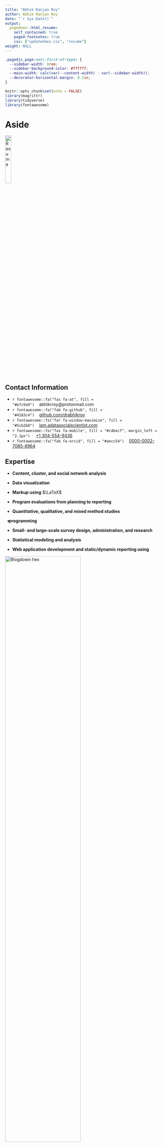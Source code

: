 ```yaml
---
title: "Abhik Ranjan Roy"
author: Abhik Ranjan Roy
date: "`r Sys.Date()`"
output:
  pagedown::html_resume:
    self_contained: true
    paged-footnotes: true
    css: ["updatedaes.css", "resume"]
weight: NULL
---
```


<script src="//yihui.org/js/math-code.js" defer></script>
<!-- Just one possible MathJax CDN below. You may use others. -->
<script defer
  src="//mathjax.rstudio.com/latest/MathJax.js?config=TeX-MML-AM_CHTML">
</script>

```css
.pagedjs_page:not(:first-of-type) {
  --sidebar-width: 0rem;
  --sidebar-background-color: #ffffff;
  --main-width: calc(var(--content-width) - var(--sidebar-width));
  --decorator-horizontal-margin: 0.2in;
}
```

```r
knitr::opts_chunk$set(echo = FALSE)
library(magrittr)
library(tidyverse)
library(fontawesome)
```


Aside
================================================================================

<div class="parent">
<a href='cv.pdf' target='_blank'><img class="imontop" src='img/vita-dl-icon.png' alt='Resume' width='20%' class='center'></a>
</div>

Contact Information {#contact}
--------------------------------------------------------------------------------

- `r fontawesome::fa("fas fa-at", fill = "#e7c9a9")`&nbsp;&nbsp;&nbsp;&nbsp;abhikrroy@protonmail.com
- `r fontawesome::fa("fab fa-github", fill = "#4183c4")`&nbsp;&nbsp;&nbsp;&nbsp;[github.com/drabhikroy](https://github.com/drabhikroy)
- `r fontawesome::fa("far fa-window-maximize", fill = "#5cb2b8")`&nbsp;&nbsp;&nbsp;&nbsp;[iam.adatasocialscientist.com](https://iam.asocialdatascientist.com/)
- `r fontawesome::fa("fas fa-mobile", fill = "#c4becf", margin_left = "2.1px")` &nbsp;&nbsp;&nbsp;&nbsp;<a href="tel:+1 269-615-8771">+1 304-554-9436</a>
- `r fontawesome::fa("fab fa-orcid", fill = "#aecc54")`&nbsp;&nbsp;&nbsp;&nbsp;[0000-0002-7085-8964](https://orcid.org/0000-0002-7085-8964)


Expertise {#skills}
--------------------------------------------------------------------------------

- <b>Content, cluster, and social network analysis</b>

- <b>Data visualization</b> 

- <b>Markup using</b> $\LaTeX$

- <b>Program evaluations from planning to reporting</b>

- <b>Quantitative, qualitative, and mixed method studies</b>

- <i style="color:#3365B3; margin-left: -7px; margin-right: -5px;" class="fab fa-r-project fa-lg"></i> <b>programming</b>

- <b>Small- and large-scale survey design, administration, and research</b>

- <b>Statistical modeling and analysis</b>

- <b>Web application development and static/dynamic reporting using</b>
<div class="holder">

<div class="left">
<img src='img/blogdown-logo.png' alt='Blogdown hex' width='70%'> 
</div>

<div class="middle">
<img src='img/rmarkdown.png' alt='Rmarkdown hex' width='70%'>
</div>

<div class="right">
<img src='img/shiny-logo.png' alt='Shiny hex' width='70%'>
</div>
</div>

Main
================================================================================

Dr. Abhik Roy {#title}
--------------------------------------------------------------------------------


Education {data-icon=graduation-cap data-concise=true}
--------------------------------------------------------------------------------

### Western Michigan University

Ph.D. in Program Evaluation

&nbsp;&nbsp;Kalamazoo, MI

N/A

*Dissertation*. Building an Evaluation Model of Academic Advising’s Impact on Progression, Persistence, and Retention Within University Settings

### Michigan Technological University

M.S. in Mathematics

&nbsp;&nbsp;Houghton, MI

N/A

*Thesis*. Quotient Rings of the Eisenstein Integers

### West Virginia Wesleyan College

B.S. in Mathematics

&nbsp;&nbsp;Buckhannon, WV

N/A

*Terminal Study*. 4-Cell Embedding on a $n$-genus Torus

Professional Experience {data-icon=pen-to-square}
--------------------------------------------------------------------------------

### Assistant Professor

West Virginia University

&nbsp;&nbsp;Morgantown, WV

2023 - 2016

::: concise
- Contributed to peer-reviewed publications by authoring and submitting scholarly papers.
- Conducted rigorous evaluations of a variety of programs, projects, and grants, contributing to their optimization and effectiveness.
- Designed and implemented dynamic and interactive surveys using HTML,CSS, and JavaScript in the Qualtrics platform.
- Extracted, wrangled, and cleaned data from various remote sources; developed a range of static, active, and interactive visualizations for public reporting and/or dissemination to clients, and built web apps in Shiny.
- Instructed classes in evaluation, measurement, research methods, and survey design with an emphasis on the application of data science techniques.
- Mentored Masters and Doctoral students, guiding their academic pursuits and research activities.
:::

### Data Analyst

University of Kansas

&nbsp;&nbsp;Lawrence, KS

2016 - 2014

::: concise
- Authored detailed evaluation reports, catering to the requirements of diverse stakeholders.
- Conducted research and deployed predictive statistical models aimed at enhancing student retention and graduation efforts.
- Developed web applications using Shiny and Tableau, facilitating extraction, summarization, and visualization of data from the organization’s Oracle database.
- Spearheaded comprehensive qualitative, quantitative, and mixed-methods studies and delivered presentations on findings.
:::


Select Publications {data-icon=file-text-o}
--------------------------------------------------------------------------------

### Is it accessible? Preservice teachers’ access to computational thinking.

*Contemporary Issues in Technology and Teacher Education*

N/A

2023

Kale U., Kooken, A., Yuan, J., & <b>Roy, A.</b> (accepted)

### Program Evaluation Standards for Utility Facilitate Stakeholder Internalization of Evaluative Thinking in the West Virginia Clinical Translational Science Institute

*Journal of Multidisciplinary Evaluation*

N/A

2023

Curtis, R., <b>Roy, A.</b>, Lewis, N., Dooty, E. N., & Mikalik, T.
[https://journals.sfu.ca/jmde/index.php/jmde_1/article/view/831](https://journals.sfu.ca/jmde/index.php/jmde_1/article/view/831)

### Thinking Processes in Code.org: A Relational Analysis Approach to Computational Thinking Computer Science Education

*Computer Science Education*

N/A

2022

Kale, U., Yuan, J., & <b>Roy, A.</b> [https://doi.org/10.1080/08993408.2022.2145549](https://doi.org/10.1080/08993408.2022.2145549)

### There’s So Much to Do and Not Enough Time to Do It! A Case for Sentiment Analysis to Derive Meaning From Open Text Using Student Reflections of Engineering Activities.

*American Journal of Evaluation, 42* (4), 559–576.

N/A

2021 

<b>Roy, A.</b>, & Rambo-Hernandez, K.E. https://doi.org/10.1177/1098214020962576

### To design or to integrate? Instructional design versus technology integration in developing learning interventions.

*Education Tech Research Dev 68*, 2473–2504.

N/A

2020

Kale, U., <b>Roy, A.</b> & Yuan, J. [https://doi.org/10.1007/s11423-020-09771-8](https://doi.org/10.1007/s11423-020-09771-8)

### Using Interactive Theater to Promote Inclusive Behaviors in Teams for First-year Engineering Students: A Sustainable Approach.

*Development of A Holistic Cross-Disciplinary Project Course Experience as a Research Platform for the Professional Formation of Engineers.*

N/A

2020

Dey, K.C., & Rahman, M.T., & Pyrialakou, V.D., & Martinelli, D., & Rambo-Hernandez, K.E., & Fraustino, J.D., & Deskins, J., & Plein, L.C., & <b>Roy, A.R.</b> [https://peer.asee.org/29592](https://peer.asee.org/29592)

### General chemistry student attitudes and success with use of online homework: Traditional-Responsive versus Adaptive-Responsive.

*Journal of Chemical Education, 95* (5), 691-699.

N/A

2018

Richard-Babb, M., Curtis, R., Ratcliff, B., <b>Roy, A.R.</b>, & Mikalik, T. https://doi.org/10.1021/acs.jchemed.7b00829 

### To go virtual or not to go virtual, that is the question: A comparative study of face-to-face versus virtual laboratories in a physical science course.

*Journal of College Science Teaching, 48* (2), 59-67.

N/A

2018

Miller, T.A., Carver, J.S., & <b>Roy, A.R.</b> https://www.jstor.org/stable/26616271


### Reasoning-and-proving in algebra: The case of two reform-oriented U.S. textbooks.

*International Journal of Educational Research 64.*, 92-106

N/A

2014

Davis, J.D., Smith, D.O., <b>Roy, A.R.</b>, & Bilgic, Y. K. https://doi.org/10.1016/j.ijer.2013.06.012


### What’s in a Scriven number?

*Journal of MultiDisciplinary Evaluation, 8* (19), 41-45.

N/A

2012

<b>Roy, A.R.</b>, Hobson, K.A., & Coryn, C.L.S. https://doi.org/10.56645/jmde.v8i19.372


Book Chapters {data-icon=book}
--------------------------------------------------------------------------------

### Social network analysis: Finding meaning in connections.

*Nova Science Publishers, Inc.*

N/A

2014

<b>Roy, A.R.</b> 978-1-53612-734-8


Invited Contributions {data-icon=file-text-o}
--------------------------------------------------------------------------------

### What is a Scriven number?

*The American Evaluation Association Newsletter*

N/A

2012

<b>Roy, A.R.</b>, Hobson, K.A., & Coryn, C.L.S.


Active Evaluations {data-icon=toggle-on}
--------------------------------------------------------------------------------

### Healthy Start Initiative ([*HRSA-19-049*](https://grants.hrsa.gov/2010/Web2External/Interface/Common/EHBDisplayAttachment.aspx?dm_rtc=16&dm_attid=d3c378a4-b07d-48e5-ab36-38f05a7eeb48) Total Award: *$5,470,000*)

West Virginia University Research Corporation

&nbsp;&nbsp;Morgantown, WV

Current - 2023

- <i>Lead Program Evaluator & Methodologist</i><br> 
- Building valid and reliable survey instruments to assess participant experiences.
- Implementing process, monitoring, and impact evaluations of programmatic activities.
- Utilizing mixed methods designs to study participant data.

### Teaching Science with Computational Thinking: Preparing Preservice Elementary Educators of the Future STEM Workforce ([*2019-NSF 2142274*](https://www.nsf.gov/awardsearch/showAward?AWD_ID=2142274&HistoricalAwards=false) Total Award: *$294,958.00*)

West Virginia University

&nbsp;&nbsp;Morgantown, WV

Current - 2022

- <i>Lead Program Evaluator & Mixed Methods Analyst</i><br>
- Applying mixed methods text analysis of written and interview data using thematic analysis and various machine learning methods.
- Constructing and validating survey instruments used to assess progress and programmatic impact.
- Implementing process and impact evaluations of program activities.


Completed Evaluations {data-icon=toggle-off}
--------------------------------------------------------------------------------

### WVCTSI: West Virginia Clinical and Translational Science Institute ([*2017-NIH 2U54GM104942-02*](https://reporter.nih.gov/project-details/9362155) Total Award: *$20,000,000*)

West Virginia University

&nbsp;&nbsp;Morgantown, WV

2022 - 2017 

- <i>Program Evaluator & Data Scientist</i><br>
- Analyzed large data sets using frequentist and Bayesian methods.
- Conducted local and multi-site mutli-cluster evaluation studies.
- Developed/validated items and distributing customized Qualtrics surveys built with CSS and Javascript.
- Mentored future graduate social data scientists.
- Pulled, wrangled, and visualized secondary data

### Appalachian Gerontology Experiences - Advancing Diversity in Aging Research ([*2020-NIH 1R25AG059558-01A1*](https://reporter.nih.gov/search/gvYOStaGnUiejizdD2R25w/project-details/9793672) Total Award: *$678,000*)

West Virginia University

&nbsp;&nbsp;Morgantown, WV

2020 - 2021

- <i>Lead Program Evaluator</i><br>
- Developed and distributing customized Qualtrics surveys built with CSS and Javascript.
- Performed various evaluative studies addressing program efficacy and engagement.

### Research Initiative: A Holistic Cross-Disciplinary Project Experience as a Platform to Advance the Professional Formation of Engineers ([*2019-NSF 1927232*](https://www.nsf.gov/awardsearch/showAward?AWD_ID=1927232&HistoricalAwards=false) Total Award: *$200,000*)

West Virginia University

&nbsp;&nbsp;Morgantown, WV

2020 - 2022

- <i>Methodological Advisor & Research Specialist</i><br>
- Mentored engineering faculty and graduate students on the implementation of research methods.
- Conducted quantitative and qualitative studies on undergraduate student experiences within grant related programs.

### Stepping UP with Avenue: Progress Monitoring: A Software Suite Helping Teachers Improve Literacy Progress For Deaf/Hard Of Hearing Students (*2017-ED H327S170012* Total Award: *$2,470,440*)

Pennsylvania State University

&nbsp;&nbsp;State College, PA

2018 - 2017

- <i>Lead Program Evaluator</i><br>
- Administered product and program evaluations of existing tools and activities.

### Cultivating Inclusive Identities of Engineers and Computer Scientists: Expanding Efforts to Infuse Inclusive Excellence in Undergraduate Curricula ([*2017-NSF 1725880*](https://www.nsf.gov/awardsearch/showAward?AWD_ID=1725880) Total Award: *$2,000,000*)

West Virginia University

&nbsp;&nbsp;Morgantown, WV

2018 - 2017

- <i>Lead Program Evaluator</i><br>
- Conducted personnel and program evaluations of existing members and interventions.
- Created and implemented various text analysis methods.

### GAUSSI: Generating, Analyzing, and Understanding Sensory and Sequencing Information: A Trans-Disciplinary Graduate Training Program in Biosensing and Computational Biology ([*2017-NSF 1450032*](https://www.nsf.gov/awardsearch/showAward?AWD_ID=1450032&HistoricalAwards=false) Total Award: *$3,013,779*)

Colorado State University

&nbsp;&nbsp;Fort Collins, CO

2020 - 2017

- <i>Lead Program Evaluator</i><br>
- Conducted unstructured and semi-structured interviews and focus groups assessing participant experiences.
- Implemented mixed methods evaluations to study program impacts on students and faculty.


Presentations {data-icon=chalkboard-user}
--------------------------------------------------------------------------------

### Let’s Get Sentimental: Machine Learning Aided Data Analysis for Large Qualitative Data Sets

*American Evaluation Association Annual Conference*

&nbsp;&nbsp;New Orleans, LA

2022

Seidel, T. , Ferguson, C.F., & <b>Roy, A.R.</b>


### Best of Both Worlds: Affordances of Mixing Machine Learning and Qualitative Content Analysis

*American Educational Research Association Annual Meeting*

&nbsp;&nbsp;San Diego, CA

2022

<b>Roy, A.R.</b>, Ferguson, C.F., Curtis, R., & Babb-Richards, M.

### These Aren’t Random Words Just Strung Together?: Using Machine Learning and Pretty Visualizations to Discover Topics in Articles.

*American Evaluation Association Annual Conference*

&nbsp;&nbsp;*virtual*

2020 

<b>Roy, A.R.</b>


### Little Fish in a Big Pond, Only Fish in a Little Pond: How Roles Shape our Identities as Evaluators.

*American Evaluation Association Annual Conference*

&nbsp;&nbsp;Minneapolis, MN

2019

M, Loomis, D.L., Mikalik, T.L., Curtis, R., <b>Roy, A.R.</b>, & Bernstein, M.


### Evolving Program Logic Models to Meet Shifting Program Needs: The Case of WV Clinical Translational Science Institute.

*American Evaluation Association Annual Conference*

&nbsp;&nbsp;Minneapolis, MN

2019

Curtis, R., <b>Roy, A.R.</b>, Bernstein, M, Loomis, D.L., & Mikalik, T.L.


### The Value of External Evaluators When Building Clinical Translational Research Infrastructure.

*American Evaluation Association Annual Conference*

&nbsp;&nbsp;Minneapolis, MN

2019

Curtis, R., <b>Roy, A.R.</b>, Bernstein, M, Loomis, D.L., & Mikalik, T.L.


### Using Associated Networks to Evaluate Content within Courses.

*American Evaluation Association Annual Conference*

&nbsp;&nbsp;Minneapolis, MN

2019

<b>Roy, A.R.</b>, Kale, U, & Yuan, J.


### Why Is It That Writers Write but Fingers Don’t Fing? Using Machine Learning and Lexemes to Make Sense of Nonsense.

*American Evaluation Association Annual Conference*

&nbsp;&nbsp;Minneapolis, MN

2019

<b>Roy, A.R.</b>, Curtis, R., Mikalik, T.L., Loomis, D.L., & Bernstein, M.


### Discovering the Underlying Meaning Behind Get Me Off Your F***ing Mailing List? and Most Other Narratives.

*American Evaluation Association Annual Conference*

&nbsp;&nbsp;Minneapolis, MN

2019

<b>Roy, A.R.</b>, Curtis, R., Mikalik, T.L., Loomis, D.L., & Bernstein, M.


### Assessing for Improvement: The Use of Artificial Intelligence to Uncover Potential Differential Impact of Assignments.

*American Evaluation Association Annual Conference*

&nbsp;&nbsp;Toronto, CN

2019

<b>Roy, A.R.</b> & Rambo-Hernandez, K.


### That's a Pretty Picture of Dots and Lines but What Does it Mean?: A Q&A Session with the Social Network Analysis TIG Leaders.

*American Evaluation Association Annual Conference*

&nbsp;&nbsp;Cleveland, OH

2018

<b>Roy, A.R.</b>, Durland, M.M., Woodland, R., & Phillips, G.


### Navigating Buy-in and Shifting Evaluation Needs Over Time in NIH Clinical Translational Research Award.

*American Evaluation Association Annual Conference*

&nbsp;&nbsp;Cleveland, OH

2018

Curtis, R., & <b>Roy, A.R.</b>, Mikalik, T.L.



### Using a Mixed Methods Evaluation to Discover How an Interactive Theater Based Model Stimulates Inclusive Behaviors in Engineering.

*American Evaluation Association Annual Conference*

&nbsp;&nbsp;Cleveland, OH

2018

<b>Roy, A.R.</b>, Rambo-Hernandez, K., Hensel, R.A., & Morris, M.L.


### Collaboration Evaluation: Using Social Network Analysis to Reveal an Active Undiscovered Network.

*American Evaluation Association Annual Conference*

&nbsp;&nbsp;Cleveland, OH

2018

<b>Roy, A.R.</b>, Curtis, R., & Mikalik, T.L.


### Examining the Past and Looking Forward: The Future of Evaluation Theory and Use.

*American Evaluation Association Annual Conference*

&nbsp;&nbsp;Cleveland, OH

2018

<b>Roy, A.R.</b> & Hobson, K.A.


### Transforming Graduate STEM Education: A Theory-Driven Evaluation of the GAUSSI National Science Foundation Research Training (NRT) Program.

*American Evaluation Association Annual Conference*

&nbsp;&nbsp;Washington, DC

2017

<b>Roy, A.R.</b>, Hernandez, P.A., Chen, T., & Paguyo, C.


### Program Evaluation for Everyone! - Constructing an Online Foundational Course for Capacity Building using Theorists as a Focus.

*American Evaluation Association Annual Conference*

&nbsp;&nbsp;Washington, DC

2017

<b>Roy, A.R.</b> & Curtis, R.P.


### Three Stages Down! Exploring the Criteria for the Next Generation of Evaluation Theorists through Social Network Analysis.

*Hawaii-Pacific Evaluation Association Annual Conference*

&nbsp;&nbsp;Kane’ohe, HI

2017

<b>Roy, A.R.</b> & Hobson, K.A.


### Content in the Background: Using Evaluation Theorists as the Principal Motivator for Foundational Evaluation Courses.

*Hawaii-Pacific Evaluation Association Annual Conference*

&nbsp;&nbsp;Kane’ohe, HI

2017

<b>Roy, A.R.</b> & Curtis, R.P.


### Survey Says! Students Getting Tired of Surveys.

*National Academic Advising Association Annual Conference*

&nbsp;&nbsp;Las Vegas, NV

2015

<b>Roy, A.R.</b> & Goetz, H.L.


### Influences of Hierarchical Linear Modeling in Evaluation.

*Aotearoa New Zealand Evaluation Association Annual Conference*

&nbsp;&nbsp;Auckland, NZ

2013

<b>Roy, A.R.</b> & Goetz, H.L.


### Survey sample methods: Evaluators’ toolbox refreshment.

*American Evaluation Association Annual Conference*

&nbsp;&nbsp;Minneapolis, MN

2012

<b>Roy, A.R.</b> & Hobson, K.A.


Teaching Experience in Evaluation and Methodology (2016 - 2023) {data-icon=chalkboard-teacher}
--------------------------------------------------------------------------------

### Data Visualization

West Virginia University

&nbsp;&nbsp;Morgantown, WV

2020 - 2018

2020, 2018


### Educational Psychology

West Virginia University

&nbsp;&nbsp;Morgantown, WV

2017

2017


### Educational Research

West Virginia University

&nbsp;&nbsp;Morgantown, WV

2016

2016


### Introduction to Research

West Virginia University

&nbsp;&nbsp;Morgantown, WV

2022 - 2016

2022, 2018, 2017, 2016


### Measurement/Evaluation in Educational Psychology

West Virginia University

&nbsp;&nbsp;Morgantown, WV

2020 - 2018

2022, 2020, 2018


### Mixing Research Methodologies

West Virginia University

&nbsp;&nbsp;Morgantown, WV

2019 - 2017

2022, 2019, 2018, 2017


### Program Evaluation

West Virginia University

&nbsp;&nbsp;Morgantown, WV

2023 - 2017

2023, 2022, 2021, 2020, 2019, 2018, 2017


### Social Network Analysis

West Virginia University

&nbsp;&nbsp;Morgantown, WV

2021 - 2017

2021, 2017 


### Statistical Methods 1

West Virginia University

&nbsp;&nbsp;Morgantown, WV

2021 - 2017

2021, 2020, 2019, 2018, 2017


### Survey Design

West Virginia University

&nbsp;&nbsp;Morgantown, WV

2020 - 2022

2022, 2020



Teaching Experience in Mathematics (2005 - 2015) {data-icon=chalkboard-teacher}
--------------------------------------------------------------------------------

### Business Calculus

Central Michigan University

&nbsp;&nbsp;Mount Pleasant, MI

2008


### College Algebra

Central Michigan University

&nbsp;&nbsp;Mount Pleasant, MI

2009


### Discrete Mathematics

Pittsburgh State University

&nbsp;&nbsp;Pittsburgh, KS

2012


### Elementary Statistics

Pittsburgh State University

&nbsp;&nbsp;Pittsburgh, KS

2014


### Foundations of Statistics

Pittsburgh State University

&nbsp;&nbsp;Pittsburgh, KS

2010 - 2009

2009, 2010


### Intermediate Algebra

Central Michigan University

&nbsp;&nbsp;Mount Pleasant, MI

2008 - 2007

2007, 2008


### Integral Calculus

Michigan Technological University

&nbsp;&nbsp;Houghton, MI

2007


### Linear Algebra

University of Kansas

&nbsp;&nbsp;Lawrence, KS

2015 - 2014

2014, 2015


### Mathematical Thinking Grades 6-12

Western Michigan University

&nbsp;&nbsp;Kalamazoo, MI

2013


### Mathematics Curriculum Grades 6-12

Western Michigan University

&nbsp;&nbsp;Kalamazoo, MI

2014 - 2013

2013, 2014


### Multivariable Calculus

Michigan Technological University

&nbsp;&nbsp;Houghton, MI

2005


### Single Variable Calculus

Michigan Technological University

&nbsp;&nbsp;Houghton, MI

2007 - 2006

2006, 2007



Service {data-icon=paragraph}
--------------------------------------------------------------------------------

### Associate Editor

[*Journal of MultiDisciplinary Evaluation*](https://journals.sfu.ca/jmde/index.php/jmde_1/about/editorialTeam)

N/A

2022 - 2013


Memberships {data-icon=users}
--------------------------------------------------------------------------------

### American Evaluation Association

N/A

N/A

2022 - 2012


Disclaimer {#disclaimer style="width: calc(var(--content-width) - var(--sidebar-width)); padding-left: var(--sidebar-horizontal-padding);"}
--------------------------------------------------------------------------------

Made with &nbsp;&nbsp;&nbsp;<i style="color:#3365B3; margin-left: -7px; margin-right: -5px;" class="fab fa-r-project"></i>&nbsp;&nbsp;: [Source code](https://github.com/drabhikroy/Courses/blob/iam/content/en/work/resume-html.Rmd){target='_blank}

Last updated on `r format(Sys.Date(), format="%B %d, %Y")`
